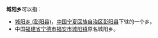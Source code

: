 '''城阳乡'''可以指：
* [[城阳乡_(彭阳县)|城阳乡 (彭阳县)]]，[[中华人民共和国|中国]][[宁夏回族自治区|宁夏回族自治区]][[彭阳县|彭阳县]]下辖的一个乡。
* 中国[[福建省|福建省]][[宁德市|宁德市]][[福安市|福安市]][[城阳镇_(福安市)|城阳镇]]原名城阳乡。
{{disambig|C城阳乡|Cat=三字中国乡名消歧义}}